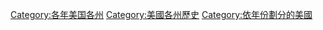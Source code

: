 [[Category:各年美国各州|Category:各年美国各州]]
[[Category:美國各州歷史|Category:美國各州歷史]]
[[Category:依年份劃分的美國|Category:依年份劃分的美國]]